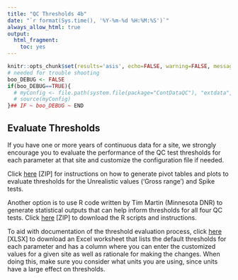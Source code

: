 ```yaml
---
title: "QC Thresholds 4b"
date: "`r format(Sys.time(), '%Y-%m-%d %H:%M:%S')`"
always_allow_html: true
output:
  html_fragment:
    toc: yes
---
```


```r
knitr::opts_chunk$set(results='asis', echo=FALSE, warning=FALSE, message = FALSE)
# needed for trouble shooting
boo_DEBUG <- FALSE
if(boo_DEBUG==TRUE){
  # myConfig <- file.path(system.file(package="ContDataQC"), "extdata", "config.ORIG.R")
  # source(myConfig)
}## IF ~ boo_DEBUG ~ END
```

## Evaluate Thresholds

If you have one or more years of continuous data for a site, we strongly 
encourage you to evaluate the performance of the QC test thresholds for each 
parameter at that site and customize the configuration file if needed.

Click [here](EvaluateThresholds.zip) [ZIP] for instructions on how to generate pivot 
tables and plots to evaluate thresholds for the Unrealistic values ('Gross 
range') and Spike tests. 

Another option is to use R code written by Tim Martin (Minnesota DNR) to 
generate statistical outputs that can help inform thresholds for all four QC 
tests. Click [here](TimMartin_R_ThresholdEval.zip) [ZIP] to download the R scripts and
instructions. 

To aid with documentation of the threshold evaluation process, click [here](ThresholdsCheckWorksheet_20220826.xlsx) [XLSX] to download an Excel worksheet 
that lists the default thresholds for each parameter and has a column where you 
can enter the customized values for a given site as well as rationale for making
the changes.  When doing this, make sure you consider what units you are using, since units have a large effect on thresholds.
